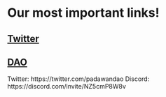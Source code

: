 
# Our most important links!

## [Twitter](https://twitter.com/padawandao)
## [DAO](https://test.com)

<p>Twitter: https://twitter.com/padawandao
    Discord: https://discord.com/invite/NZ5cmP8W8v <br /></p>
